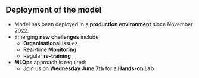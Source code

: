 ## Deployment of the model

- Model has been deployed in a [**production environment**]{.orange} since November 2022.
- Emerging [**new challenges**]{.orange} include:
  - [**Organisational**]{.blue2} issues
  - Real-time [**Monitoring**]{.blue2}
  - Regular [**re-training**]{.blue2}
- [**MLOps**]{.orange} approach is required:
  - Join us on [**Wednesday June 7th**]{.blue2} for a [**Hands-on Lab**]{.blue2}
